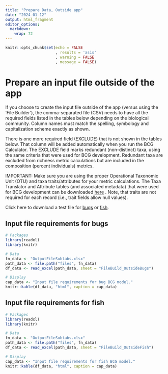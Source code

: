 ```yaml
---
title: "Prepare Data, Outside app"
date: "2024-01-12"
output: html_fragment
editor_options: 
  markdown: 
    wrap: 72
---
```


```r
knitr::opts_chunk$set(echo = FALSE
                      , results = 'asis'
                      , warning = FALSE
                      , message = FALSE)
```

# Prepare an input file outside of the app

If you choose to create the input file outside of the app (versus using
the 'File Builder'), the comma-separated file (CSV) needs to have all
the required fields listed in the tables below depending on the
biological community. Column names must match the spelling, symbology
and capitalization scheme exactly as shown.

There is one more required field (EXCLUDE) that is not shown in the
tables below. That column will be added automatically when you run the
BCG Calculator. The EXCLUDE field marks redundant (non-distinct) taxa,
using the same criteria that were used for BCG development. Redundant
taxa are excluded from richness metric calculations but are included in
the composition (percent individuals) metrics.

IMPORTANT: Make sure you are using the proper Operational Taxonomic Unit
(OTU) and taxa traits/attributes for your metric calculations. The Taxa
Translator and Attribute tables (and associated metadata) that were used
for BCG development can be downloaded
<a href="https://github.com/leppott/BioMonTools_SupportFiles/tree/main/data/taxa_official" target = "_blank">here</a>
. Note, that traits are not required for each record (i.e., trait fields
allow null values).

Click here to download a test file for
<a href="https://raw.githubusercontent.com/Blocktt/ShinyAppDocuments/main/NM_BCGCalc/Example_Files/NM_BCG_Bugs_BCGCalcInput_20240111.csv" target="_blank">bugs</a>
or
<a href="https://raw.githubusercontent.com/Blocktt/ShinyAppDocuments/main/NM_BCGCalc/Example_Files/NM_BCG_Fish_BCGCalcInput_20240111.csv" target="_blank">fish</a>.

## Input file requirements for bugs

```r
# Packages
library(readxl)
library(knitr)

# Data
fn_data <- "OutputFileSubtabs.xlsx"
path_data <- file.path("files", fn_data)
df_data <- read_excel(path_data, sheet = "FileBuild_OutsideBugs")

# Display
cap_data <- "Input file requirements for bug BCG model."
knitr::kable(df_data, "html", caption = cap_data)
```

## Input file requirements for fish

```r
# Packages
library(readxl)
library(knitr)

# Data
fn_data <- "OutputFileSubtabs.xlsx"
path_data <- file.path("files", fn_data)
df_data <- read_excel(path_data, sheet = "FileBuild_OutsideFish")

# Display
cap_data <- "Input file requirements for fish BCG model."
knitr::kable(df_data, "html", caption = cap_data)
```
